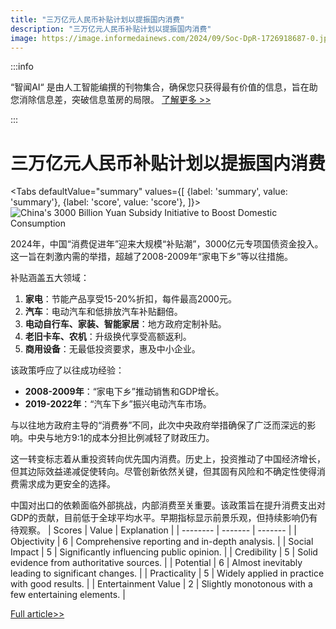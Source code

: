 ```yaml
---
title: "三万亿元人民币补贴计划以提振国内消费"
description: "三万亿元人民币补贴计划以提振国内消费"
image: https://image.informedainews.com/2024/09/Soc-DpR-1726918687-0.jpg
---
```



:::info

“智闻AI“ 是由人工智能编撰的刊物集合，确保您只获得最有价值的信息，旨在助您消除信息差，突破信息茧房的局限。  [了解更多 >>](/)

:::

# 三万亿元人民币补贴计划以提振国内消费


<Tabs
	defaultValue="summary"
	values={[
	{label: 'summary', value: 'summary'},
	{label: 'score', value: 'score'},
]}>
<TabItem value="summary">
<img
  src="https://image.informedainews.com/2024/09/Soc-DpR-1726918687-0.jpg"
  alt="China's 3000 Billion Yuan Subsidy Initiative to Boost Domestic Consumption"
/>



2024年，中国“消费促进年”迎来大规模“补贴潮”，3000亿元专项国债资金投入。这一旨在刺激内需的举措，超越了2008-2009年“家电下乡”等以往措施。

补贴涵盖五大领域：
1. **家电**：节能产品享受15-20%折扣，每件最高2000元。
2. **汽车**：电动汽车和低排放汽车补贴翻倍。
3. **电动自行车、家装、智能家居**：地方政府定制补贴。
4. **老旧卡车、农机**：升级换代享受高额返利。
5. **商用设备**：无最低投资要求，惠及中小企业。

该政策呼应了以往成功经验：
- **2008-2009年**：“家电下乡”推动销售和GDP增长。
- **2019-2022年**：“汽车下乡”振兴电动汽车市场。

与以往地方政府主导的“消费券”不同，此次中央政府举措确保了广泛而深远的影响。中央与地方9:1的成本分担比例减轻了财政压力。

这一转变标志着从重投资转向优先国内消费。历史上，投资推动了中国经济增长，但其边际效益递减促使转向。尽管创新依然关键，但其固有风险和不确定性使得消费需求成为更安全的选择。

中国对出口的依赖面临外部挑战，内部消费至关重要。该政策旨在提升消费支出对GDP的贡献，目前低于全球平均水平。早期指标显示前景乐观，但持续影响仍有待观察。
</TabItem>
<TabItem value="score">
	| Scores     | Value   | Explanation |
	| -------- | ------- | ------- |
	| Objectivity  | 6    | Comprehensive reporting and in-depth analysis.    |
	| Social Impact | 5     | Significantly influencing public opinion.    |
	| Credibility    | 5    | Solid evidence from authoritative sources.    |
	| Potential    | 6    | Almost inevitably leading to significant changes.    |
	| Practicality    | 5    | Widely applied in practice with good results.    |
	| Entertainment Value    | 2    | Slightly monotonous with a few entertaining elements.    |
</TabItem>
</Tabs>

[Full article>>](https://www.36kr.com/p/2958217654787970)
